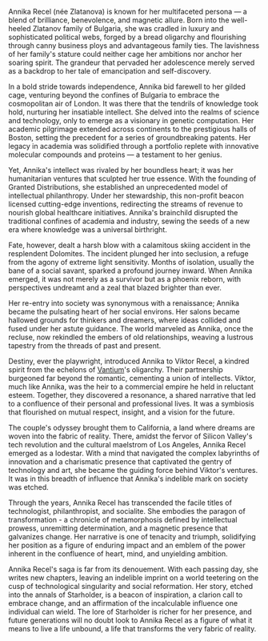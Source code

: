 
Annika Recel (née Zlatanova) is known for her multifaceted persona — a blend of brilliance, benevolence, and magnetic allure. Born into the well-heeled Zlatanov family of Bulgaria, she was cradled in luxury and sophisticated political webs, forged by a bread oligarchy and flourishing through canny business ploys and advantageous family ties. The lavishness of her family's stature could neither cage her ambitions nor anchor her soaring spirit. The grandeur that pervaded her adolescence merely served as a backdrop to her tale of emancipation and self-discovery.

In a bold stride towards independence, Annika bid farewell to her gilded cage, venturing beyond the confines of Bulgaria to embrace the cosmopolitan air of London. It was there that the tendrils of knowledge took hold, nurturing her insatiable intellect. She delved into the realms of science and technology, only to emerge as a visionary in genetic computation. Her academic pilgrimage extended across continents to the prestigious halls of Boston, setting the precedent for a series of groundbreaking patents. Her legacy in academia was solidified through a portfolio replete with innovative molecular compounds and proteins — a testament to her genius.

Yet, Annika's intellect was rivaled by her boundless heart; it was her humanitarian ventures that sculpted her true essence. With the founding of Granted Distributions, she established an unprecedented model of intellectual philanthropy. Under her stewardship, this non-profit beacon licensed cutting-edge inventions, redirecting the streams of revenue to nourish global healthcare initiatives. Annika's brainchild disrupted the traditional confines of academia and industry, sewing the seeds of a new era where knowledge was a universal birthright.

Fate, however, dealt a harsh blow with a calamitous skiing accident in the resplendent Dolomites. The incident plunged her into seclusion, a refuge from the agony of extreme light sensitivity. Months of isolation, usually the bane of a social savant, sparked a profound journey inward. When Annika emerged, it was not merely as a survivor but as a phoenix reborn, with perspectives undreamt and a zeal that blazed brighter than ever.

Her re-entry into society was synonymous with a renaissance; Annika became the pulsating heart of her social environs. Her salons became hallowed grounds for thinkers and dreamers, where ideas collided and fused under her astute guidance. The world marveled as Annika, once the recluse, now rekindled the embers of old relationships, weaving a lustrous tapestry from the threads of past and present.

Destiny, ever the playwright, introduced Annika to Viktor Recel, a kindred spirit from the echelons of [Vantium](vantium)'s oligarchy. Their partnership burgeoned far beyond the romantic, cementing a union of intellects. Viktor, much like Annika, was the heir to a commercial empire he held in reluctant esteem. Together, they discovered a resonance, a shared narrative that led to a confluence of their personal and professional lives. It was a symbiosis that flourished on mutual respect, insight, and a vision for the future.

The couple's odyssey brought them to California, a land where dreams are woven into the fabric of reality. There, amidst the fervor of Silicon Valley's tech revolution and the cultural maelstrom of Los Angeles, Annika Recel emerged as a lodestar. With a mind that navigated the complex labyrinths of innovation and a charismatic presence that captivated the gentry of technology and art, she became the guiding force behind Viktor's ventures. It was in this breadth of influence that Annika's indelible mark on society was etched.

Through the years, Annika Recel has transcended the facile titles of technologist, philanthropist, and socialite. She embodies the paragon of transformation - a chronicle of metamorphosis defined by intellectual prowess, unremitting determination, and a magnetic presence that galvanizes change. Her narrative is one of tenacity and triumph, solidifying her position as a figure of enduring impact and an emblem of the power inherent in the confluence of heart, mind, and unyielding ambition.

Annika Recel's saga is far from its denouement. With each passing day, she writes new chapters, leaving an indelible imprint on a world teetering on the cusp of technological singularity and social reformation. Her story, etched into the annals of Starholder, is a beacon of inspiration, a clarion call to embrace change, and an affirmation of the incalculable influence one individual can wield. The lore of Starholder is richer for her presence, and future generations will no doubt look to Annika Recel as a figure of what it means to live a life unbound, a life that transforms the very fabric of reality.
